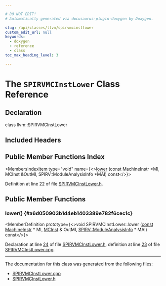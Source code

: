 ```yaml
---

# DO NOT EDIT!
# Automatically generated via docusaurus-plugin-doxygen by Doxygen.

slug: /api/classes/llvm/spirvmcinstlower
custom_edit_url: null
keywords:
  - doxygen
  - reference
  - class
toc_max_heading_level: 3

---
```





# The `SPIRVMCInstLower` Class Reference

<DoxygenPage pluginConfig={pluginConfig}>



## Declaration

<CodeBlock>class llvm::SPIRVMCInstLower</CodeBlock>

## Included Headers

<IncludesList>
<IncludesListItem
  filePath="Target/SPIRV/SPIRVMCInstLower.h"
  permalink="/docs/api/files/lib/lib/target/lib/target/spirv/spirvmcinstlower-h"
  isLocal="true" />
</IncludesList>

## Public Member Functions Index

<MembersIndex>

<MembersIndexItem
  type="void"
  name={<><a href="#a6d050903b1d4eb1403389e782f6cec1c">lower</a> (const MachineInstr &#42;MI, MCInst &amp;OutMI, SPIRV::ModuleAnalysisInfo &#42;MAI) const</>}>
</MembersIndexItem>

</MembersIndex>


Definition at line 22 of file <a href="/docs/api/files/lib/lib/target/lib/target/spirv/spirvmcinstlower-h">SPIRVMCInstLower.h</a>.

<SectionDefinition>

## Public Member Functions

### lower() {#a6d050903b1d4eb1403389e782f6cec1c}

<MemberDefinition
  prototype={<>void SPIRVMCInstLower::lower (<a href="/docs/api/files/lib/lib/target/lib/target/aarch64/aarch64promoteconstant-cpp/#a90f8350fecae261c25be85d38b451bff">const</a> <a href="/docs/api/classes/llvm/machineinstr">MachineInstr</a> &#42; MI, <a href="/docs/api/classes/llvm/mcinst">MCInst</a> &amp; OutMI, <a href="/docs/api/structs/llvm/spirv/moduleanalysisinfo">SPIRV::ModuleAnalysisInfo</a> &#42; MAI) const</>}>

Declaration at line <a href="/docs/api/files/lib/lib/target/lib/target/spirv/spirvmcinstlower-h/#l00024">24</a> of file <a href="/docs/api/files/lib/lib/target/lib/target/spirv/spirvmcinstlower-h">SPIRVMCInstLower.h</a>, definition at line <a href="/docs/api/files/lib/lib/target/lib/target/spirv/spirvmcinstlower-cpp/#l00023">23</a> of file <a href="/docs/api/files/lib/lib/target/lib/target/spirv/spirvmcinstlower-cpp">SPIRVMCInstLower.cpp</a>.
</MemberDefinition>

</SectionDefinition>

<hr/>

The documentation for this class was generated from the following files:

<ul>
<li><a href="/docs/api/files/lib/lib/target/lib/target/spirv/spirvmcinstlower-cpp">SPIRVMCInstLower.cpp</a></li>
<li><a href="/docs/api/files/lib/lib/target/lib/target/spirv/spirvmcinstlower-h">SPIRVMCInstLower.h</a></li>
</ul>

</DoxygenPage>
